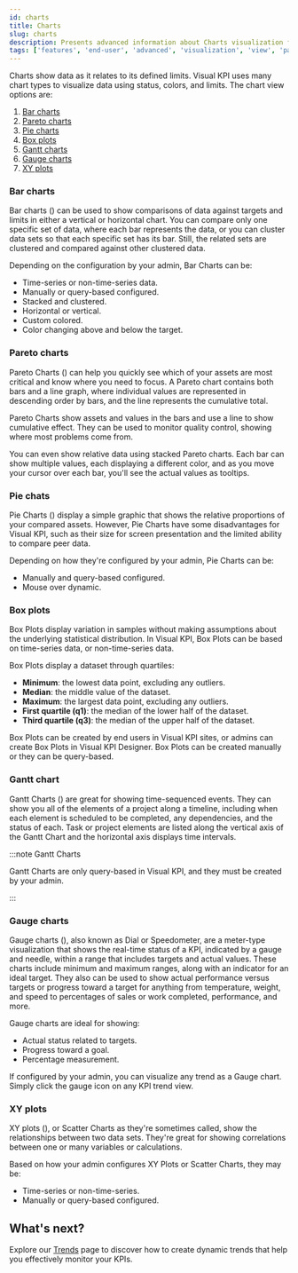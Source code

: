```yaml
---
id: charts
title: Charts
slug: charts
description: Presents advanced information about Charts visualization features of Visual KPIs software for an end user.
tags: ['features', 'end-user', 'advanced', 'visualization', 'view', 'pareto', 'pie', 'gantt', 'bar', 'chart',]
---
```



Charts show data as it relates to its defined limits. Visual KPI uses many chart types to visualize data using status, colors, and limits. The chart view options are:

1. [Bar charts](/docs/end-user/features/visualizations/charts#bar-charts)
2. [Pareto charts](/docs/end-user/features/visualizations/charts#pareto-charts)
3. [Pie charts](/docs/end-user/features/visualizations/charts#pie-chats)
4. [Box plots](/docs/end-user/features/visualizations/charts#box-plots)
5. [Gantt charts](/docs/end-user/features/visualizations/charts#gantt-charts)
6. [Gauge charts](/docs/end-user/features/visualizations/charts#gauge-charts)
7. [XY plots](/docs/end-user/features/visualizations/charts#xy-plots)

<StylizedImage
  imgURL="img/docs/end-user/features/visualization/charts/features-visualization-charts-cut.png"
  alt="Visualization Charts"
/>

### Bar charts

Bar charts (<SvgFont icon="142"/>) can be used to show comparisons of data against targets and limits in either a vertical or horizontal chart. You can compare only one specific set of data, where each bar represents the data, or you can cluster data sets so that each specific set has its bar. Still, the related sets are clustered and compared against other clustered data.

Depending on the configuration by your admin, Bar Charts can be:

- Time-series or non-time-series data.
- Manually or query-based configured.
- Stacked and clustered.
- Horizontal or vertical.
- Custom colored.
- Color changing above and below the target.

<StylizedImage
  imgURL="img/docs/end-user/features/visualization/charts/features-barchart.png"
  alt="Visualization Charts"
/>

### Pareto charts

Pareto Charts (<SvgFont icon="132"/>) can help you quickly see which of your assets are most critical and know where you need to focus. A Pareto chart contains both bars and a line graph, where individual values are represented in descending order by bars, and the line represents the cumulative total.

Pareto Charts show assets and values in the bars and use a line to show cumulative effect. They can be used to monitor quality control, showing where most problems come from.

You can even show relative data using stacked Pareto charts. Each bar can show multiple values, each displaying a different color, and as you move your cursor over each bar, you'll see the actual values as tooltips.

<StylizedImage
  imgURL="img/docs/end-user/features/visualization/charts/features-pareto.png"
  alt="Visualization Charts"
/>

### Pie chats

Pie Charts (<SvgFont icon="124"/>) display a simple graphic that shows the relative proportions of your compared assets. However, Pie Charts have some disadvantages for Visual KPI, such as their size for screen presentation and the limited ability to compare peer data. 

Depending on how they're configured by your admin, Pie Charts can be:

- Manually and query-based configured.
- Mouse over dynamic.

<StylizedImage
  imgURL="img/docs/end-user/features/visualization/charts/features-piechart.png"
  alt="Pie Chart"
/>

### Box plots

Box Plots display variation in samples without making assumptions about the underlying statistical distribution. In Visual KPI, Box Plots can be based on time-series data, or non-time-series data. 

Box Plots display a dataset through quartiles:

- **Minimum**: the lowest data point, excluding any outliers.
- **Median**: the middle value of the dataset.
- **Maximum**: the largest data point, excluding any outliers.
- **First quartile (q1)**: the median of the lower half of the dataset.
- **Third quartile (q3)**: the median of the upper half of the dataset.

Box Plots can be created by end users in Visual KPI sites, or admins can create Box Plots in Visual KPI Designer. Box Plots can be created manually or they can be query-based.

<StylizedImage
  imgURL="img/docs/end-user/features/visualization/charts/features-boxplot.png"
  alt="Box Plot Chart"
/>

### Gantt chart

Gantt Charts (<SvgFont icon="122"/>) are great for showing time-sequenced events. They can show you all of the elements of a project along a timeline, including when each element is scheduled to be completed, any dependencies, and the status of each. Task or project elements are listed along the vertical axis of the Gantt Chart and the horizontal axis displays time intervals.

:::note Gantt Charts

Gantt Charts are only query-based in Visual KPI, and they must be created by your admin.

:::

<StylizedImage
  imgURL="img/docs/end-user/features/visualization/charts/features-gantt.png"
  alt="Visualization Charts"
/>

### Gauge charts

Gauge charts (<SvgFont icon="11"/>), also known as Dial or Speedometer, are a meter-type visualization that shows the real-time status of a KPI, indicated by a gauge and needle, within a range that includes targets and actual values. These charts include minimum and maximum ranges, along with an indicator for an ideal target. They also can be used to show actual performance versus targets or progress toward a target for anything from temperature, weight, and speed to percentages of sales or work completed, performance, and more.

Gauge charts are ideal for showing:

- Actual status related to targets.
- Progress toward a goal.
- Percentage measurement.

If configured by your admin, you can visualize any trend as a Gauge chart. Simply click the gauge icon on any KPI trend view.

<StylizedImage
  imgURL="img/docs/end-user/features/visualization/charts/features-gauge.png"
  alt="Gauge Charts"
/>

### XY plots

XY plots (<SvgFont icon="133"/>), or Scatter Charts as they're sometimes called, show the relationships between two data sets. They're great for showing correlations between one or many variables or calculations. 

Based on how your admin configures XY Plots or Scatter Charts, they may be:

- Time-series or non-time-series.
- Manually or query-based configured.

<StylizedImage
  imgURL="img/docs/end-user/features/visualization/charts/features-scatterchart.png"
  alt="XY Plots / Scatter Charts"
/>

## What's next?

Explore our  [Trends](/docs/end-user/features/visualizations/trends) page to discover how to create dynamic trends that help you effectively monitor your KPIs.